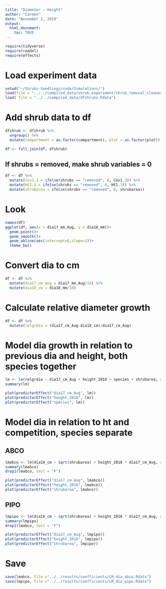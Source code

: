 ```yaml
---
title: "Diameter ~ Height"
author: "Carmen"
date: "November 1, 2019"
output: 
  html_document:
    toc: TRUE
---
```


```r
require(tidyverse)
require(readxl)
require(effects)
```

# Load experiment data
```r
setwd("~/Shrubs-Seedlings/code/Simulations/")
load(file = "../../compiled_data/shrub_experiment/shrub_removal_cleaned.Rdata")
load( file = "../../compiled_data/dfshrubs.Rdata")
```

# Add shrub data to df
```r
dfshrub <- dfshrub %>% 
  ungroup() %>% 
  mutate(compartment = as.factor(compartment), plot = as.factor(plot))
```

```r
df <- full_join(df, dfshrub)
```

## If shrubs = removed, make shrub variables = 0
```r
df <- df %>% 
  mutate(Cov1.3 = ifelse(shrubs == "removed", 0, Cov1.3)) %>% 
  mutate(Ht1.3 = ifelse(shrubs == "removed", 0, Ht1.3)) %>% 
  mutate(shrubarea = ifelse(shrubs == "removed", 0, shrubarea))
```

# Look
```r
names(df)
ggplot(df, aes(x = dia17_mm_Aug, y = dia18_mm))+
  geom_point()+
  geom_smooth()+
  geom_abline(aes(intercept=0,slope=1))+
  theme_bw()
```

# Convert dia to cm
```r
df <- df %>% 
  mutate(dia17_cm_Aug = dia17_mm_Aug/10) %>% 
  mutate(dia18_cm = dia18_mm/10)
```


# Calculate relative diameter growth 
```r
df <- df %>% 
  mutate(relgrdia = (dia17_cm_Aug-dia18_cm)/dia17_cm_Aug)
```

# Model dia growth in relation to previous dia and height, both species together
```r
lm <- lm(relgrdia ~ dia17_cm_Aug + height_2018 + species + shrubarea, data = df)
summary(lm)
```

```r
plot(predictorEffect("dia17_cm_Aug", lm))
plot(predictorEffect("height_2018", lm))
plot(predictorEffect("species", lm))
```

# Model dia in relation to ht and competition, species separate

## ABCO
```r
lmabco <- lm(dia18_cm ~ sqrt(shrubarea) + height_2018 * dia17_cm_Aug, data = df %>% filter(species == "ABCO"))
summary(lmabco)
drop1(lmabco, test = "F")
```

```r
plot(predictorEffect("dia17_cm_Aug", lmabco))
plot(predictorEffect("height_2018", lmabco))
plot(predictorEffect("shrubarea", lmabco))
```

## PIPO
```r
lmpipo <- lm(dia18_cm ~ sqrt(shrubarea) + height_2018 * dia17_cm_Aug, data = df %>% filter(species == "PIPO"))
summary(lmpipo)
drop1(lmabco, test = "F")
```

```r
plot(predictorEffect("dia17_cm_Aug", lmpipo))
plot(predictorEffect("height_2018", lmpipo))
plot(predictorEffect("shrubarea", lmpipo))
```

# Save
```r
save(lmabco, file ="../../results/coefficients/LM_dia_abco.Rdata")
save(lmpipo, file ="../../results/coefficients/LM_dia_pipo.Rdata")
```

